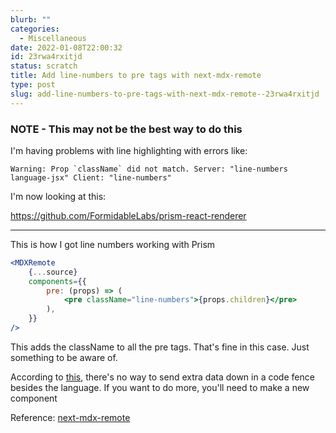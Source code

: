 ```yaml
---
blurb: ""
categories:
  - Miscellaneous
date: 2022-01-08T22:00:32
id: 23rwa4rxitjd
status: scratch
title: Add line-numbers to pre tags with next-mdx-remote
type: post
slug: add-line-numbers-to-pre-tags-with-next-mdx-remote--23rwa4rxitjd
---
```



### NOTE - This may not be the best way to do this

I'm having problems with line highlighting with errors like:

```
Warning: Prop `className` did not match. Server: "line-numbers language-jsx" Client: "line-numbers"
```

I'm now looking at this:

https://github.com/FormidableLabs/prism-react-renderer

---


This is how I got line numbers working with Prism




```jsx
<MDXRemote
    {...source}
    components={{
        pre: (props) => (
            <pre className="line-numbers">{props.children}</pre>
        ),
    }}
/>
```

This adds the className to all the pre tags. That's fine in this case. Just something to be aware of. 

According to [this](https://mdxjs.com/table-of-components/), there's no way to send extra data down in a code fence besides the language. If you want to do more, you'll need to make a new component

Reference: [next-mdx-remote](https://github.com/hashicorp/next-mdx-remote)

